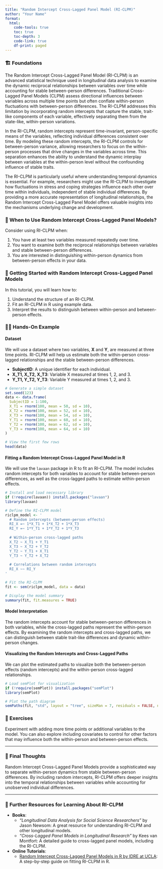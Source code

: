 ```yaml
---
title: "Random Intercept Cross-Lagged Panel Model (RI-CLPM)"
author: "Your Name"
format: 
  html:
    code-tools: true
    toc: true
    toc-depth: 3
    code-link: true
    df-print: paged
---
```


### 🏗️ Foundations

The Random Intercept Cross-Lagged Panel Model (RI-CLPM) is an advanced statistical technique used in longitudinal data analysis to examine the dynamic reciprocal relationships between variables over time while accounting for stable between-person differences. Traditional Cross-Lagged Panel Models (CLPM) assess directional influences between variables across multiple time points but often conflate within-person fluctuations with between-person differences. The RI-CLPM addresses this limitation by incorporating random intercepts that capture the stable, trait-like components of each variable, effectively separating them from the state-like, within-person variations.

In the RI-CLPM, random intercepts represent time-invariant, person-specific means of the variables, reflecting individual differences consistent over time. By modeling these random intercepts, the RI-CLPM controls for between-person variance, allowing researchers to focus on the within-person processes that drive changes in the variables across time. This separation enhances the ability to understand the dynamic interplay between variables at the within-person level without the confounding influence of stable traits.

The RI-CLPM is particularly useful where understanding temporal dynamics is essential. For example, researchers might use the RI-CLPM to investigate how fluctuations in stress and coping strategies influence each other over time within individuals, independent of stable individual differences. By providing a more accurate representation of longitudinal relationships, the Random Intercept Cross-Lagged Panel Model offers valuable insights into the mechanisms underlying change and development.

<div class="when-to-use-section">

### 🤔 When to Use Random Intercept Cross-Lagged Panel Models?

Consider using RI-CLPM when:

1. You have at least two variables measured repeatedly over time.
2. You want to examine both the reciprocal relationships between variables and stable between-person differences.
3. You are interested in distinguishing within-person dynamics from between-person effects in your data.

</div>

<div class="getting-started-section">

### 🚀 Getting Started with Random Intercept Cross-Lagged Panel Models

In this tutorial, you will learn how to:

1. Understand the structure of an RI-CLPM.
2. Fit an RI-CLPM in R using example data.
3. Interpret the results to distinguish between within-person and between-person effects.

</div>

<div class="hands-on-section">

### 👩‍💻 Hands-On Example

#### Dataset

We will use a dataset where two variables, **X** and **Y**, are measured at three time points. RI-CLPM will help us estimate both the within-person cross-lagged relationships and the stable between-person differences.

- **SubjectID**: A unique identifier for each individual.
- **X_T1, X_T2, X_T3**: Variable X measured at times 1, 2, and 3.
- **Y_T1, Y_T2, Y_T3**: Variable Y measured at times 1, 2, and 3.

```r
# Generate a simple dataset
set.seed(123)
data <- data.frame(
  SubjectID = 1:100,
  X_T1 = rnorm(100, mean = 50, sd = 10),
  X_T2 = rnorm(100, mean = 52, sd = 10),
  X_T3 = rnorm(100, mean = 54, sd = 10),
  Y_T1 = rnorm(100, mean = 60, sd = 10),
  Y_T2 = rnorm(100, mean = 62, sd = 10),
  Y_T3 = rnorm(100, mean = 64, sd = 10)
)

# View the first few rows
head(data)
```

#### Fitting a Random Intercept Cross-Lagged Panel Model in R

We will use the `lavaan` package in R to fit an RI-CLPM. The model includes random intercepts for both variables to account for stable between-person differences, as well as the cross-lagged paths to estimate within-person effects.

```r
# Install and load necessary library
if (!require(lavaan)) install.packages("lavaan")
library(lavaan)

# Define the RI-CLPM model
riclpm_model <- '
  # Random intercepts (between-person effects)
  RI_X =~ 1*X_T1 + 1*X_T2 + 1*X_T3
  RI_Y =~ 1*Y_T1 + 1*Y_T2 + 1*Y_T3
  
  # Within-person cross-lagged paths
  X_T2 ~ X_T1 + Y_T1
  X_T3 ~ X_T2 + Y_T2
  Y_T2 ~ Y_T1 + X_T1
  Y_T3 ~ Y_T2 + X_T2
  
  # Correlations between random intercepts
  RI_X ~~ RI_Y
'

# Fit the RI-CLPM
fit <- sem(riclpm_model, data = data)

# Display the model summary
summary(fit, fit.measures = TRUE)
```

#### Model Interpretation

The random intercepts account for stable between-person differences in both variables, while the cross-lagged paths represent the within-person effects. By examining the random intercepts and cross-lagged paths, we can distinguish between stable trait-like differences and dynamic within-person changes.

#### Visualizing the Random Intercepts and Cross-Lagged Paths

We can plot the estimated paths to visualize both the between-person effects (random intercepts) and the within-person cross-lagged relationships.

```r
# Load semPlot for visualization
if (!require(semPlot)) install.packages("semPlot")
library(semPlot)

# Plot the path diagram
semPaths(fit, "std", layout = "tree", sizeMan = 7, residuals = FALSE, nCharNodes = 6)
```

</div>

### 🛝 Exercises

Experiment with adding more time points or additional variables to the model. You can also explore including covariates to control for other factors that may influence both the within-person and between-person effects.

---

### 💭 Final Thoughts

Random Intercept Cross-Lagged Panel Models provide a sophisticated way to separate within-person dynamics from stable between-person differences. By including random intercepts, RI-CLPM offers deeper insights into the temporal relationships between variables while accounting for unobserved individual differences.

---

### 🔗 Further Resources for Learning About RI-CLPM

- **Books**:
   - *"Longitudinal Data Analysis for Social Science Researchers"* by Jason Newsom: A great resource for understanding RI-CLPM and other longitudinal models.
   - *"Cross-Lagged Panel Models in Longitudinal Research"* by Kees van Montfort: A detailed guide to cross-lagged panel models, including the RI-CLPM.

- **Online Tutorials**:
   - [Random Intercept Cross-Lagged Panel Models in R by IDRE at UCLA](https://stats.oarc.ucla.edu/r/seminars/ri-clpm/): A step-by-step guide on fitting RI-CLPM in R.

</div>
